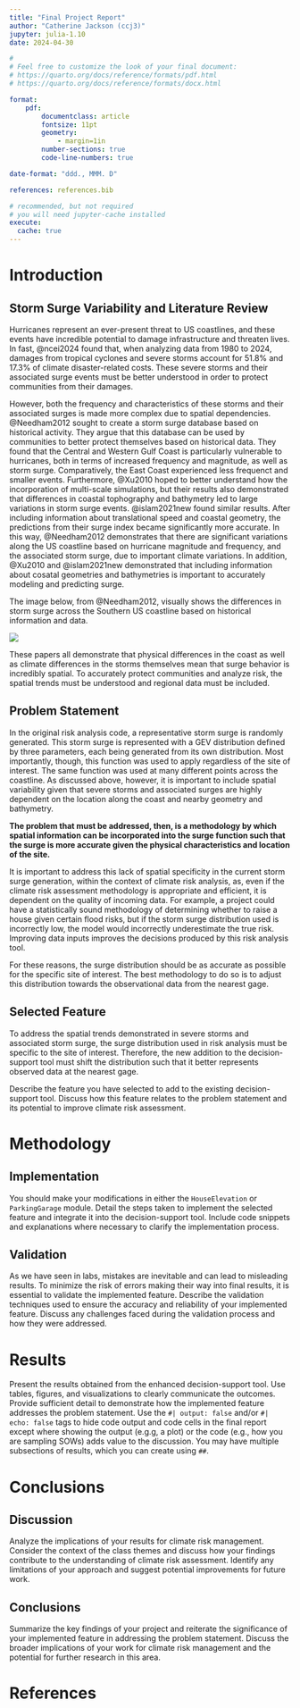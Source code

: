 ```yaml
---
title: "Final Project Report"
author: "Catherine Jackson (ccj3)"
jupyter: julia-1.10
date: 2024-04-30

#
# Feel free to customize the look of your final document:
# https://quarto.org/docs/reference/formats/pdf.html
# https://quarto.org/docs/reference/formats/docx.html

format: 
    pdf:
        documentclass: article
        fontsize: 11pt
        geometry:
            - margin=1in  
        number-sections: true
        code-line-numbers: true

date-format: "ddd., MMM. D"

references: references.bib

# recommended, but not required
# you will need jupyter-cache installed
execute: 
  cache: true
---
```


# Introduction

## Storm Surge Variability and Literature Review

Hurricanes represent an ever-present threat to US coastlines, and these events have incredible potential to damage infrastructure and threaten lives.  In fast, @ncei2024 found that, when analyzing data from 1980 to 2024, damages from tropical cyclones and severe storms account for 51.8% and 17.3% of climate disaster-related costs.  These severe storms and their associated surge events must be better understood in order to protect communities from their damages.

However, both the frequency and characteristics of these storms and their associated surges is made more complex due to spatial dependencies.  @Needham2012 sought to create a storm surge database based on historical activity.  They argue that this database can be used by communities to better protect themselves based on historical data.  They found that the Central and Western Gulf Coast is particularly vulnerable to hurricanes, both in terms of increased frequency and magnitude, as well as storm surge.  Comparatively, the East Coast experienced less frequenct and smaller events.  Furthermore, @Xu2010 hoped to better understand how the incorporation of multi-scale simulations, but their results also demonstrated that differences in coastal tophography and bathymetry led to large variations in storm surge events. @islam2021new found similar results. After including information about translational speed and coastal geometry, the predictions from their surge index became significantly more accurate.  In this way, @Needham2012 demonstrates that there are significant variations along the US coastline based on hurricane magnitude and frequency, and the associated storm surge, due to important climate variations.  In addition, @Xu2010 and @islam2021new demonstrated that including information about cosatal geometries and bathymetries is important to accurately modeling and predicting surge.  

The image below, from @Needham2012, visually shows the differences in storm surge across the Southern US coastline based on historical information and data.

![](\Needham2012Figure1.PNG)

These papers all demonstrate that physical differences in the coast as well as climate differences in the storms themselves mean that surge behavior is incredibly spatial.  To accurately protect communities and analyze risk, the spatial trends must be understood and regional data must be included.

## Problem Statement

In the original risk analysis code, a representative storm surge is randomly generated.  This storm surge is represented with a GEV distribution defined by three parameters, each being generated from its own distribution.  Most importantly, though, this function was used to apply regardless of the site of interest.  The same function was used at many different points across the coastline.  As discussed above, however, it is important to include spatial variability given that severe storms and associated surges are highly dependent on the location along the coast and nearby geometry and bathymetry.  

**The problem that must be addressed, then, is a methodology by which spatial information can be incorporated into the surge function such that the surge is more accurate given the physical characteristics and location of the site.**

It is important to address this lack of spatial specificity in the current storm surge generation, within the context of climate risk analysis, as, even if the climate risk assessment methodology is appropriate and efficient, it is dependent on the quality of incoming data.  For example, a project could have a statistically sound methodology of determining whether to raise a house given certain flood risks, but if the storm surge distribution used is incorrectly low, the model would incorrectly underestimate the true risk.  Improving data inputs improves the decisions produced by this risk analysis tool.

For these reasons, the surge distribution should be as accurate as possible for the specific site of interest.  The best methodology to do so is to adjust this distribution towards the observational data from the nearest gage.

## Selected Feature

To address the spatial trends demonstrated in severe storms and associated storm surge, the surge distribution used in risk analysis must be specific to the site of interest.  Therefore, the new addition to the decision-support tool must shift the distribution such that it better represents observed data at the nearest gage.



Describe the feature you have selected to add to the existing decision-support tool.
Discuss how this feature relates to the problem statement and its potential to improve climate risk assessment.

# Methodology

## Implementation

You should make your modifications in either the `HouseElevation` or `ParkingGarage` module.
Detail the steps taken to implement the selected feature and integrate it into the decision-support tool.
Include code snippets and explanations where necessary to clarify the implementation process.

## Validation

As we have seen in labs, mistakes are inevitable and can lead to misleading results.
To minimize the risk of errors making their way into final results, it is essential to validate the implemented feature.
Describe the validation techniques used to ensure the accuracy and reliability of your implemented feature.
Discuss any challenges faced during the validation process and how they were addressed.

# Results

Present the results obtained from the enhanced decision-support tool.
Use tables, figures, and visualizations to clearly communicate the outcomes.
Provide sufficient detail to demonstrate how the implemented feature addresses the problem statement.
Use the `#| output: false` and/or `#| echo: false` tags to hide code output and code cells in the final report except where showing the output (e.g.g, a plot) or the code (e.g., how you are sampling SOWs) adds value to the discussion.
You may have multiple subsections of results, which you can create using `##`.

# Conclusions

## Discussion

Analyze the implications of your results for climate risk management.
Consider the context of the class themes and discuss how your findings contribute to the understanding of climate risk assessment.
Identify any limitations of your approach and suggest potential improvements for future work.

## Conclusions

Summarize the key findings of your project and reiterate the significance of your implemented feature in addressing the problem statement.
Discuss the broader implications of your work for climate risk management and the potential for further research in this area.

# References

:::{#refs}
:::